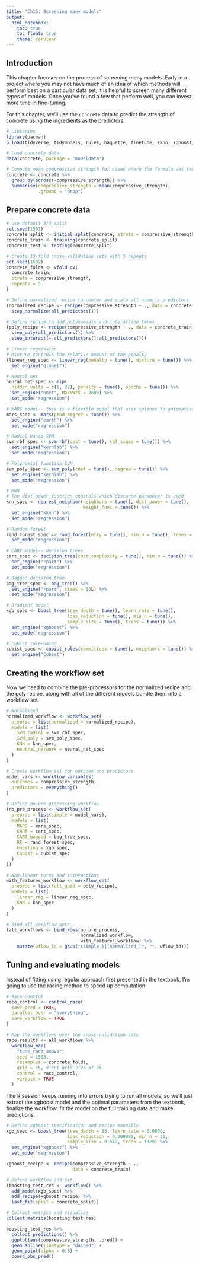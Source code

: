```yaml
---
title: "Ch15: Screening many models"
output:
  html_notebook:
    toc: true
    toc_float: true
    theme: cerulean
---
```


## Introduction

This chapter focuses on the process of screening many models.  Early in a project where you may not have much of an idea of which methods will perform best on a particular data set, it is helpful to screen many different types of models.  Once you've found a few that perform well, you can invest more time in fine-tuning. 

For this chapter, we'll use the `concrete` data to predict the strength of concrete using the ingredients as the predictors.

```r
# Libraries
library(pacman)
p_load(tidyverse, tidymodels, rules, baguette, finetune, kknn, xgboost, Cubist)

# Load concrete data
data(concrete, package = "modeldata")

# Compute mean compressive strength for cases where the formula was tested multiple times
concrete <- concrete %>% 
  group_by(across(-compressive_strength)) %>% 
  summarise(compressive_strength = mean(compressive_strength), 
            .groups = "drop")
```

## Prepare concrete data

```r
# Use default 3/4 split 
set.seed(1501)
concrete_split <- initial_split(concrete, strata = compressive_strength)
concrete_train <- training(concrete_split)
concrete_test <- testing(concrete_split)

# Create 10-fold cross-validation sets with 5 repeats
set.seed(1502)
concrete_folds <- vfold_cv(
  concrete_train, 
  strata = compressive_strength, 
  repeats = 5
)
```

```r
# Define normalized recipe to center and scale all numeric predictors
(normalized_recipe <- recipe(compressive_strength ~ ., data = concrete_train) %>%
  step_normalize(all_predictors()))

# Define recipe to add polynomials and interaction terms
(poly_recipe <- recipe(compressive_strength ~ ., data = concrete_train) %>% 
  step_poly(all_predictors()) %>% 
  step_interact(~ all_predictors():all_predictors()))
```

```r
# Linear regression
# Mixture controls the relative amount of the penalty
(linear_reg_spec <- linear_reg(penalty = tune(), mixture = tune()) %>% 
  set_engine("glmnet"))

# Neural net 
neural_net_spec <- mlp(
  hidden_units = c(1, 27), penalty = tune(), epochs = tune()) %>% 
  set_engine("nnet", MaxNWts = 2600) %>% 
  set_mode("regression")

# MARS model-- this is a flexible model that uses splines to automatically determine non-linear relationships across ranges of the predictors
mars_spec <- mars(prod_degree = tune()) %>% 
  set_engine("earth") %>% 
  set_mode("regression")

# Radial basis SVM
svm_rbf_spec <- svm_rbf(cost = tune(), rbf_sigma = tune()) %>% 
  set_engine("kernlab") %>% 
  set_mode("regression")

# Polynomial function SVM
svm_poly_spec <- svm_poly(cost = tune(), degree = tune()) %>% 
  set_engine("kernlab") %>% 
  set_mode("regression")

# KNN
# The dist power function controls which distance parameter is used
knn_spec <- nearest_neighbor(neighbors = tune(), dist_power = tune(), 
                             weight_func = tune()) %>% 
  set_engine("kknn") %>% 
  set_mode("regression")

# Random forest 
rand_forest_spec <- rand_forest(mtry = tune(), min_n = tune(), trees = 1000) %>%   set_engine("ranger") %>% 
  set_mode("regression")

# CART model-- decision trees
cart_spec <- decision_tree(cost_complexity = tune(), min_n = tune()) %>% 
  set_engine("rpart") %>% 
  set_mode("regression")

# Bagged decision tree
bag_tree_spec <- bag_tree() %>% 
  set_engine("rpart", times = 50L) %>% 
  set_mode("regression")

# Gradient boost
xgb_spec <- boost_tree(tree_depth = tune(), learn_rate = tune(), 
                       loss_reduction = tune(), min_n = tune(), 
                       sample_size = tune(), trees = tune()) %>% 
  set_engine("xgboost") %>% 
  set_mode("regression")

# Cubist rule-based
cubist_spec <- cubist_rules(committees = tune(), neighbors = tune()) %>% 
  set_engine("Cubist")
```

## Creating the workflow set

Now we need to combine the pre-processors for the normalized recipe and the poly recipe, along with all of the different models bundle them into a workflow set.

```r
# Normalized
normalized_workflow <- workflow_set(
  preproc = list(normalized = normalized_recipe), 
  models = list(
    SVM_radial = svm_rbf_spec, 
    SVM_poly = svm_poly_spec, 
    KNN = knn_spec, 
    neutral_network = neural_net_spec
  )
)

# Create workflow set for outcome and predictors
model_vars <- workflow_variables(
  outcomes = compressive_strength, 
  predictors = everything()
)

# Define no pre-processing workflow
(no_pre_process <- workflow_set(
  preproc = list(simple = model_vars), 
  models = list(
    MARS = mars_spec, 
    CART = cart_spec, 
    CART_bagged = bag_tree_spec, 
    RF = rand_forest_spec, 
    boosting = xgb_spec, 
    Cubist = cubist_spec
  )
))

# Non-linear terms and interactions
with_features_workflow <- workflow_set(
  preproc = list(full_quad = poly_recipe), 
  models = list(
    linear_reg = linear_reg_spec, 
    KNN = knn_spec
  )
)

# Bind all workflow sets
(all_workflows <- bind_rows(no_pre_process, 
                            normalized_workflow, 
                            with_features_workflow) %>% 
    mutate(wflow_id = gsub("(simple_)|(normalized_)", "", wflow_id)))
```

## Tuning and evaluating models

Instead of fitting using regular approach first presented in the textbook, I'm going to use the racing method to speed up computation.

```r
# Race control
race_control <- control_race(
  save_pred = TRUE,
  parallel_over = "everything", 
  save_workflow = TRUE
)

# Map the workflows over the cross-validation sets
race_results <- all_workflows %>% 
  workflow_map(
    "tune_race_anova",
    seed = 1503, 
    resamples = concrete_folds, 
    grid = 25, # set grid size of 25 
    control = race_control, 
    verbose = TRUE
  )
```

The R session keeps running into errors trying to run all models, so we'll just extract the xgboost model and the optimal parameters from the textbook, finalize the workflow, fit the model on the full training data and make predictions.

```r
# Define xgboost specification and recipe manually
xgb_spec <- boost_tree(tree_depth = 15, learn_rate = 0.0880, 
                       loss_reduction = 0.000089, min_n = 31, 
                       sample_size = 0.542, trees = 1320) %>% 
  set_engine("xgboost") %>% 
  set_mode("regression")

xgboost_recipe <- recipe(compressive_strength ~ ., 
                         data = concrete_train)

# Define workflow and fit
(boosting_test_res <- workflow() %>% 
  add_model(xgb_spec) %>% 
  add_recipe(xgboost_recipe) %>% 
  last_fit(split = concrete_split))

# Collect metrics and visualize
collect_metrics(boosting_test_res)

boosting_test_res %>% 
  collect_predictions() %>% 
  ggplot(aes(compressive_strength, .pred)) + 
  geom_abline(linetype = "dashed") + 
  geom_point(alpha = 0.5) + 
  coord_obs_pred()
```

